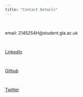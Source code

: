 ```yaml
---
title: "Contact Details"
---
```


&nbsp;

email: 2145254H@student.gla.ac.uk 

&nbsp;

[LinkedIn](https://www.linkedin.com/in/katie-hendry-87b260144/) 

&nbsp;

[Github](https://github.com/katiehendry) 

&nbsp;

[Twitter](https://twitter.com/katiehendry__) 

&nbsp;